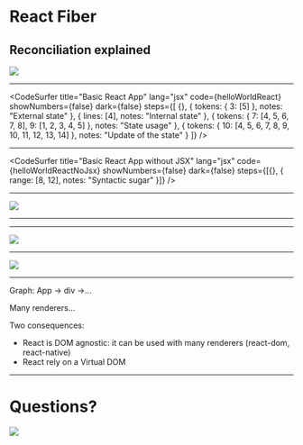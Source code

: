 


# React Fiber

## Reconciliation explained

![](./react.png)

---

<CodeSurfer
  title="Basic React App"
  lang="jsx"
  code={helloWorldReact}
  showNumbers={false}
  dark={false}
  steps={[
    {},
    { tokens: { 3: [5] }, notes: "External state" },
    { lines: [4], notes: "Internal state" },
    {
      tokens: { 7: [4, 5, 6, 7, 8], 9: [1, 2, 3, 4, 5] },
      notes: "State usage"
    },
    {
      tokens: { 10: [4, 5, 6, 7, 8, 9, 10, 11, 12, 13, 14] },
      notes: "Update of the state"
    }
  ]}
/>

---

<CodeSurfer
  title="Basic React App without JSX"
  lang="jsx"
  code={helloWorldReactNoJsx}
  showNumbers={false}
  dark={false}
  steps={[{}, { range: [8, 12], notes: "Syntactic sugar" }]}
/>

---

![](./vdom.png)

---

<WhoAmI />

---

![](./vdom.png)

---

![](./vdom-update.png)

---

Graph: App -> div ->...

Many renderers...

Two consequences:

- React is DOM agnostic: it can be used with many renderers (react-dom, react-native)
- React rely on a Virtual DOM

---

# Questions?

![](./react.png)
